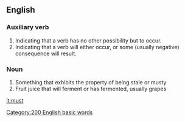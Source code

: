 ==English==
=== Auxiliary verb ===
#Indicating that a verb has no other possibility but to occur.
#Indicating that a verb will either occur, or some (usually negative) consequence will result.

=== Noun ===
#Something that exhibits the property of being stale or musty
#Fruit juice that will ferment or has fermented, usually grapes

[[it:must]]
[[Category:200 English basic words]]
